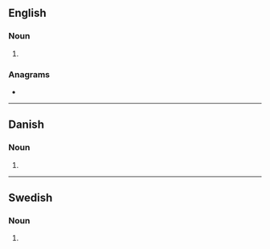 {{also|Mediums|médiums|mèdiums}}
==English==

===Noun===
{{head|en|noun form}}

# {{plural of|medium|lang=en}}

===Anagrams===
* {{anagrams|en|a=deimmsu|dummies}}

----

==Danish==

===Noun===
{{head|da|noun form|g=n}}

# {{inflection of|da|medium||indef|gen|s}}

----

==Swedish==

===Noun===
{{head|sv|noun form}}

# {{sv-noun-form-indef-gen|medium}}